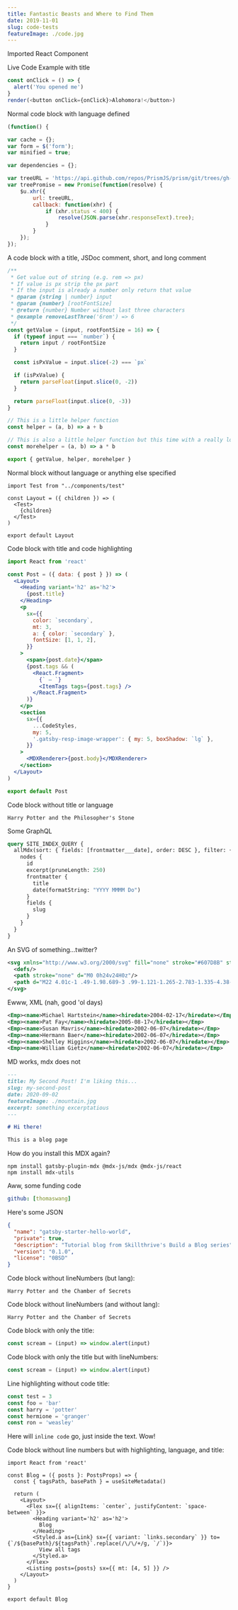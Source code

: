 ```yaml
---
title: Fantastic Beasts and Where to Find Them
date: 2019-11-01
slug: code-tests
featureImage: ./code.jpg
---
```



Imported React Component

<SpotifyPlayer uri='spotify:user:bbcamerica:playlist:3w18u69NplCpXVG4fQG726' size='large' theme='black' view='list' />

Live Code Example with title

```js:title=src/react-live-test.js react-live
const onClick = () => {
  alert('You opened me')
}
render(<button onClick={onClick}>Alohomora!</button>)
```

Normal code block with language defined

```js
(function() {

var cache = {};
var form = $('form');
var minified = true;

var dependencies = {};

var treeURL = 'https://api.github.com/repos/PrismJS/prism/git/trees/gh-pages?recursive=1';
var treePromise = new Promise(function(resolve) {
	$u.xhr({
		url: treeURL,
		callback: function(xhr) {
			if (xhr.status < 400) {
				resolve(JSON.parse(xhr.responseText).tree);
			}
		}
	});
});
```

A code block with a title, JSDoc comment, short, and long comment

```js:title=src/util/getValue.js
/**
 * Get value out of string (e.g. rem => px)
 * If value is px strip the px part
 * If the input is already a number only return that value
 * @param {string | number} input
 * @param {number} [rootFontSize]
 * @return {number} Number without last three characters
 * @example removeLastThree('6rem') => 6
 */
const getValue = (input, rootFontSize = 16) => {
  if (typeof input === `number`) {
    return input / rootFontSize
  }

  const isPxValue = input.slice(-2) === `px`

  if (isPxValue) {
    return parseFloat(input.slice(0, -2))
  }

  return parseFloat(input.slice(0, -3))
}

// This is a little helper function
const helper = (a, b) => a + b

// This is also a little helper function but this time with a really long one-line comment that should show some more details
const morehelper = (a, b) => a * b

export { getValue, helper, morehelper }
```

Normal block without language or anything else specified

```
import Test from "../components/test"

const Layout = ({ children }) => (
  <Test>
    {children}
  </Test>
)

export default Layout
```

Code block with title and code highlighting

```jsx:title=src/components/post.jsx {5-7,10}
import React from 'react'

const Post = ({ data: { post } }) => (
  <Layout>
    <Heading variant='h2' as='h2'>
      {post.title}
    </Heading>
    <p
      sx={{
        color: `secondary`,
        mt: 3,
        a: { color: `secondary` },
        fontSize: [1, 1, 2],
      }}
    >
      <span>{post.date}</span>
      {post.tags && (
        <React.Fragment>
          {` — `}
          <ItemTags tags={post.tags} />
        </React.Fragment>
      )}
    </p>
    <section
      sx={{
        ...CodeStyles,
        my: 5,
        '.gatsby-resp-image-wrapper': { my: 5, boxShadow: `lg` },
      }}
    >
      <MDXRenderer>{post.body}</MDXRenderer>
    </section>
  </Layout>
)

export default Post
```

Code block without title or language

```
Harry Potter and the Philosopher's Stone
```

Some GraphQL

```graphql
query SITE_INDEX_QUERY {
  allMdx(sort: { fields: [frontmatter___date], order: DESC }, filter: { frontmatter: { published: { eq: true } } }) {
    nodes {
      id
      excerpt(pruneLength: 250)
      frontmatter {
        title
        date(formatString: "YYYY MMMM Do")
      }
      fields {
        slug
      }
    }
  }
}
```

An SVG of something...twitter?

```svg
<svg xmlns="http://www.w3.org/2000/svg" fill="none" stroke="#607D8B" stroke-linecap="round" stroke-linejoin="round" stroke-width="1.5" class="icon icon-tabler icon-tabler-brand-twitter" viewBox="0 0 24 24">
  <defs/>
  <path stroke="none" d="M0 0h24v24H0z"/>
  <path d="M22 4.01c-1 .49-1.98.689-3 .99-1.121-1.265-2.783-1.335-4.38-.737S11.977 6.323 12 8v1c-3.245.083-6.135-1.395-8-4 0 0-4.182 7.433 4 11-1.872 1.247-3.739 2.088-6 2 3.308 1.803 6.913 2.423 10.034 1.517 3.58-1.04 6.522-3.723 7.651-7.742a13.84 13.84 0 00.497-3.753C20.18 7.773 21.692 5.25 22 4.009z"/>
</svg>
```

Ewww, XML (nah, good 'ol days)

```xml
<Emp><name>Michael Hartstein</name><hiredate>2004-02-17</hiredate></Emp>
<Emp><name>Pat Fay</name><hiredate>2005-08-17</hiredate></Emp>
<Emp><name>Susan Mavris</name><hiredate>2002-06-07</hiredate></Emp>
<Emp><name>Hermann Baer</name><hiredate>2002-06-07</hiredate></Emp>
<Emp><name>Shelley Higgins</name><hiredate>2002-06-07</hiredate></Emp>
<Emp><name>William Gietz</name><hiredate>2002-06-07</hiredate></Emp>
```

MD works, mdx does not

```md
---
title: My Second Post! I'm liking this...
slug: my-second-post
date: 2020-09-02
featureImage: ./mountain.jpg
excerpt: something excerptatious
---

# Hi there!

This is a blog page
```

How do you install this MDX again?

```shell
npm install gatsby-plugin-mdx @mdx-js/mdx @mdx-js/react
npm install mdx-utils
```

Aww, some funding code

```yaml
github: [thomaswang]
```

Here's some JSON

```json:title=package.json
{
  "name": "gatsby-starter-hello-world",
  "private": true,
  "description": "Tutorial blog from Skillthrive's Build a Blog series",
  "version": "0.1.0",
  "license": "0BSD"
}
```

Code block without lineNumbers (but lang):

```text noLineNumbers
Harry Potter and the Chamber of Secrets
```

Code block without lineNumbers (and without lang):

```noLineNumbers
Harry Potter and the Chamber of Secrets
```

Code block with only the title:

```:title=src/utils/scream.js noLineNumbers
const scream = (input) => window.alert(input)
```

Code block with only the title but with lineNumbers:

```:title=src/utils/scream.js
const scream = (input) => window.alert(input)
```

Line highlighting without code title:

```js {2,4-5}
const test = 3
const foo = 'bar'
const harry = 'potter'
const hermione = 'granger'
const ron = 'weasley'
```

Here will `inline code` go, just inside the text. Wow!

Code block without line numbers but with highlighting, language, and title:

```tsx:title=src/components/blog.tsx {7-9,16} noLineNumbers
import React from 'react'

const Blog = ({ posts }: PostsProps) => {
  const { tagsPath, basePath } = useSiteMetadata()

  return (
    <Layout>
      <Flex sx={{ alignItems: `center`, justifyContent: `space-between` }}>
        <Heading variant='h2' as='h2'>
          Blog
        </Heading>
        <Styled.a as={Link} sx={{ variant: `links.secondary` }} to={`/${basePath}/${tagsPath}`.replace(/\/\/+/g, `/`)}>
          View all tags
        </Styled.a>
      </Flex>
      <Listing posts={posts} sx={{ mt: [4, 5] }} />
    </Layout>
  )
}

export default Blog
```
